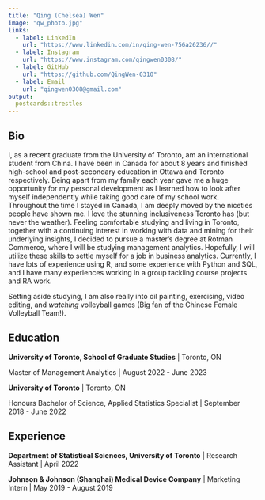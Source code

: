 ```yaml
---
title: "Qing (Chelsea) Wen"
image: "qw_photo.jpg"
links:
  - label: LinkedIn
    url: "https://www.linkedin.com/in/qing-wen-756a26236//"
  - label: Instagram
    url: "https://www.instagram.com/qingwen0308/"
  - label: GitHub
    url: "https://github.com/QingWen-0310"
  - label: Email
    url: "qingwen0308@gmail.com"
output:
  postcards::trestles
---
```

 
## Bio

I, as a recent graduate from the University of Toronto, am an international student from China. I have been in Canada for about 8 years and finished high-school and post-secondary education in Ottawa and Toronto respectively. Being apart from my family each year gave me a huge opportunity for my personal development as I learned how to look after myself independently while taking good care of my school work. Throughout the time I stayed in Canada, I am deeply moved by the niceties people have shown me. I love the stunning inclusiveness Toronto has (but never the weather). Feeling comfortable studying and living in Toronto, together with a continuing interest in working with data and mining for their underlying insights, I decided to pursue a master's degree at Rotman Commerce, where I will be studying management analytics. Hopefully, I will utilize these skills to settle myself for a job in business analytics. Currently, I have lots of experience using R, and some experience with Python and SQL, and I have many experiences working in a group tackling course projects and RA work.

Setting aside studying, I am also really into oil painting, exercising, video editing, and *watching* volleyball games (Big fan of the Chinese Female Volleyball Team!).  


## Education

**University of Toronto, School of Graduate Studies** | Toronto, ON

Master of Management Analytics | August 2022 - June 2023

**University of Toronto** | Toronto, ON

Honours Bachelor of Science, Applied Statistics Specialist | September 2018 - June 2022

## Experience

**Department of Statistical Sciences, University of Toronto** | Research Assistant | April 2022

**Johnson & Johnson (Shanghai) Medical Device Company** | Marketing Intern | May 2019 - August 2019
